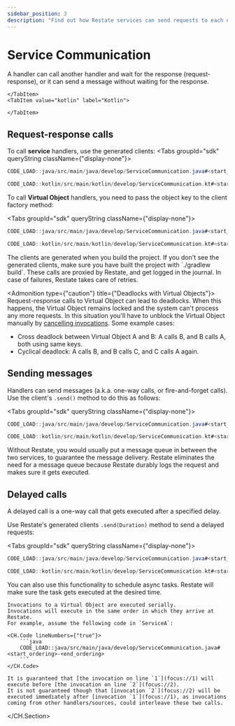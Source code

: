 ```yaml
---
sidebar_position: 3
description: "Find out how Restate services can send requests to each other."
---
```



# Service Communication
A handler can call another handler and wait for the response (request-response), or it can send a message without waiting for the response.

<Tabs groupId="sdk" queryString>
    <TabItem value="java" label="Java">

    </TabItem>
    <TabItem value="kotlin" label="Kotlin">

    </TabItem>
</Tabs>

## Request-response calls
To call **service** handlers, use the generated clients:
<Tabs groupId="sdk" queryString className={"display-none"}>
 <TabItem value="java" label="Java">

```java
CODE_LOAD::java/src/main/java/develop/ServiceCommunication.java#<start_request_response_service>-<end_request_response_service>
```

</TabItem>
<TabItem value="kotlin" label="Kotlin">

```kotlin
CODE_LOAD::kotlin/src/main/kotlin/develop/ServiceCommunication.kt#<start_request_response_service>-<end_request_response_service>
```

</TabItem>
</Tabs>

To call **Virtual Object** handlers, you need to pass the object key to the client factory method:

<Tabs groupId="sdk" queryString className={"display-none"}>
<TabItem value="java" label="Java">

```java
CODE_LOAD::java/src/main/java/develop/ServiceCommunication.java#<start_request_response_virtual_object>-<end_request_response_virtual_object>
```

</TabItem>
<TabItem value="kotlin" label="Kotlin">

```kotlin
CODE_LOAD::kotlin/src/main/kotlin/develop/ServiceCommunication.kt#<start_request_response_virtual_object>-<end_request_response_virtual_object>
```

</TabItem>
</Tabs>

<Admonition type="info">
    The clients are generated when you build the project. If you don't see the generated clients, make sure you have built the project with `./gradlew build`.
</Admonition>

<Admonition type="tip" title="No need for manual retry logic">
    These calls are proxied by Restate, and get logged in the journal.
    In case of failures, Restate takes care of retries.
</Admonition>

<Admonition type={"caution"} title={"Deadlocks with Virtual Objects"}>
Request-response calls to Virtual Object can lead to deadlocks.
When this happens, the Virtual Object remains locked and the system can't process any more requests.
In this situation you'll have to unblock the Virtual Object manually by [cancelling invocations](/operate/invocation#cancel-an-invocation). Some example cases:
- Cross deadlock between Virtual Object A and B: A calls B, and B calls A, both using same keys.
- Cyclical deadlock: A calls B, and B calls C, and C calls A again.
</Admonition>

## Sending messages
Handlers can send messages (a.k.a. one-way calls, or fire-and-forget calls).
Use the client's `.send()` method to do this as follows:

<Tabs groupId="sdk" queryString className={"display-none"}>
<TabItem value="java" label="Java">

```java
CODE_LOAD::java/src/main/java/develop/ServiceCommunication.java#<start_one_way>-<end_one_way>
```

</TabItem>
<TabItem value="kotlin" label="Kotlin">

```kotlin
CODE_LOAD::kotlin/src/main/kotlin/develop/ServiceCommunication.kt#<start_one_way>-<end_one_way>
```

</TabItem>
</Tabs>

<Admonition type="tip" title="No need for message queues">
    Without Restate, you would usually put a message queue in between the two services, to guarantee the message delivery.
    Restate eliminates the need for a message queue because Restate durably logs the request and makes sure it gets executed.
</Admonition>

## Delayed calls
A delayed call is a one-way call that gets executed after a specified delay.

Use Restate's generated clients `.send(Duration)` method to send a delayed requests:

<Tabs groupId="sdk" queryString className={"display-none"}>
<TabItem value="java" label="Java">

```java
CODE_LOAD::java/src/main/java/develop/ServiceCommunication.java#<start_delayed>-<end_delayed>
```

</TabItem>
<TabItem value="kotlin" label="Kotlin">

```kotlin
CODE_LOAD::kotlin/src/main/kotlin/develop/ServiceCommunication.kt#<start_delayed>-<end_delayed>
```

</TabItem>
</Tabs>

<Admonition type="tip" title="Scheduling async tasks">
You can also use this functionality to schedule async tasks.
Restate will make sure the task gets executed at the desired time.
</Admonition>

<Admonition type="info" title="Ordering guarantees in Virtual Objects">
<CH.Section>

    Invocations to a Virtual Object are executed serially.
    Invocations will execute in the same order in which they arrive at Restate.
    For example, assume the following code in `ServiceA`:

    <CH.Code lineNumbers={"true"}>
        ```java
        CODE_LOAD::java/src/main/java/develop/ServiceCommunication.java#<start_ordering>-<end_ordering>
        ```
    </CH.Code>

    It is guaranteed that [the invocation on line `1`](focus://1) will execute before [the invocation on line `2`](focus://2).
    It is not guaranteed though that [invocation `2`](focus://2) will be executed immediately after [invocation `1`](focus://1), as invocations coming from other handlers/sources, could interleave these two calls.
</CH.Section>
</Admonition>

